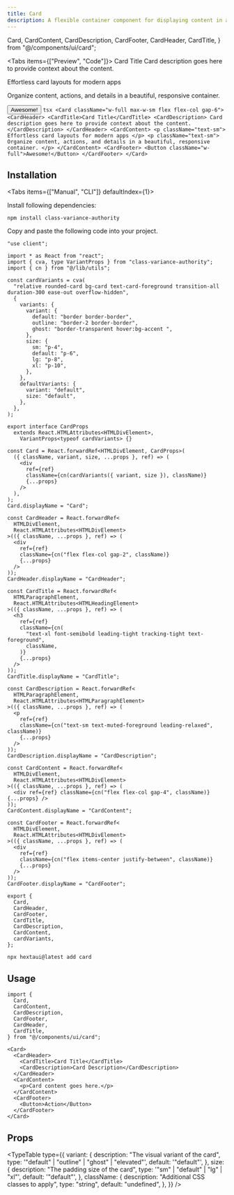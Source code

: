 ```yaml
---
title: Card
description: A flexible container component for displaying content in a card layout with header, content, and footer sections.
---
```




  Card,
  CardContent,
  CardDescription,
  CardFooter,
  CardHeader,
  CardTitle,
} from "@/components/ui/card";


<Tabs items={["Preview", "Code"]}>
  <Tab value="Preview">
    <PreviewContainer>
      <Card className="w-full max-w-sm flex flex-col gap-6">
        <CardHeader>
          <CardTitle>Card Title</CardTitle>
          <CardDescription>
            Card description goes here to provide context about the content.
          </CardDescription>
        </CardHeader>
        <CardContent>
            <p className="text-sm">
              Effortless card layouts for modern apps
            </p>
            <p className="text-sm">
              Organize content, actions, and details in a beautiful, responsive container.
            </p>
        </CardContent>
        <CardFooter>
          <Button className="w-full">Awesome!</Button>
        </CardFooter>
      </Card>
    </PreviewContainer>
  </Tab>
  <Tab value="Code">
    ```tsx
    <Card className="w-full max-w-sm flex flex-col gap-6">
      <CardHeader>
        <CardTitle>Card Title</CardTitle>
        <CardDescription>
          Card description goes here to provide context about the content.
        </CardDescription>
      </CardHeader>
      <CardContent>
          <p className="text-sm">
            Effortless card layouts for modern apps
          </p>
          <p className="text-sm">
            Organize content, actions, and details in a beautiful, responsive container.
          </p>
      </CardContent>
      <CardFooter>
        <Button className="w-full">Awesome!</Button>
      </CardFooter>
    </Card>
    ```
  </Tab>
</Tabs>

## Installation

<Tabs items={["Manual", "CLI"]} defaultIndex={1}>
<Tab value="Manual">

Install following dependencies:

```package-install
npm install class-variance-authority
```

Copy and paste the following code into your project.

```tsx title="components/ui/card.tsx"
"use client";

import * as React from "react";
import { cva, type VariantProps } from "class-variance-authority";
import { cn } from "@/lib/utils";

const cardVariants = cva(
  "relative rounded-card bg-card text-card-foreground transition-all duration-300 ease-out overflow-hidden",
  {
    variants: {
      variant: {
        default: "border border-border",
        outline: "border-2 border-border",
        ghost: "border-transparent hover:bg-accent ",
      },
      size: {
        sm: "p-4",
        default: "p-6",
        lg: "p-8",
        xl: "p-10",
      },
    },
    defaultVariants: {
      variant: "default",
      size: "default",
    },
  },
);

export interface CardProps
  extends React.HTMLAttributes<HTMLDivElement>,
    VariantProps<typeof cardVariants> {}

const Card = React.forwardRef<HTMLDivElement, CardProps>(
  ({ className, variant, size, ...props }, ref) => (
    <div
      ref={ref}
      className={cn(cardVariants({ variant, size }), className)}
      {...props}
    />
  ),
);
Card.displayName = "Card";

const CardHeader = React.forwardRef<
  HTMLDivElement,
  React.HTMLAttributes<HTMLDivElement>
>(({ className, ...props }, ref) => (
  <div
    ref={ref}
    className={cn("flex flex-col gap-2", className)}
    {...props}
  />
));
CardHeader.displayName = "CardHeader";

const CardTitle = React.forwardRef<
  HTMLParagraphElement,
  React.HTMLAttributes<HTMLHeadingElement>
>(({ className, ...props }, ref) => (
  <h3
    ref={ref}
    className={cn(
      "text-xl font-semibold leading-tight tracking-tight text-foreground",
      className,
    )}
    {...props}
  />
));
CardTitle.displayName = "CardTitle";

const CardDescription = React.forwardRef<
  HTMLParagraphElement,
  React.HTMLAttributes<HTMLParagraphElement>
>(({ className, ...props }, ref) => (
  <p
    ref={ref}
    className={cn("text-sm text-muted-foreground leading-relaxed", className)}
    {...props}
  />
));
CardDescription.displayName = "CardDescription";

const CardContent = React.forwardRef<
  HTMLDivElement,
  React.HTMLAttributes<HTMLDivElement>
>(({ className, ...props }, ref) => (
  <div ref={ref} className={cn("flex flex-col gap-4", className)} {...props} />
));
CardContent.displayName = "CardContent";

const CardFooter = React.forwardRef<
  HTMLDivElement,
  React.HTMLAttributes<HTMLDivElement>
>(({ className, ...props }, ref) => (
  <div
    ref={ref}
    className={cn("flex items-center justify-between", className)}
    {...props}
  />
));
CardFooter.displayName = "CardFooter";

export {
  Card,
  CardHeader,
  CardFooter,
  CardTitle,
  CardDescription,
  CardContent,
  cardVariants,
};
```

</Tab>
<Tab value="CLI">

```package-install
npx hextaui@latest add card
```

</Tab>
</Tabs>

## Usage

```tsx
import {
  Card,
  CardContent,
  CardDescription,
  CardFooter,
  CardHeader,
  CardTitle,
} from "@/components/ui/card";
```

```tsx
<Card>
  <CardHeader>
    <CardTitle>Card Title</CardTitle>
    <CardDescription>Card Description</CardDescription>
  </CardHeader>
  <CardContent>
    <p>Card content goes here.</p>
  </CardContent>
  <CardFooter>
    <Button>Action</Button>
  </CardFooter>
</Card>
```

## Props

<TypeTable
  type={{
    variant: {
      description: "The visual variant of the card",
      type: '"default" | "outline" | "ghost" | "elevated"',
      default: '"default"',
    },
    size: {
      description: "The padding size of the card",
      type: '"sm" | "default" | "lg" | "xl"',
      default: '"default"',
    },
    className: {
      description: "Additional CSS classes to apply",
      type: "string",
      default: "undefined",
    },
  }}
/>
